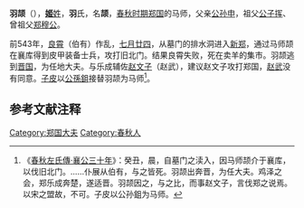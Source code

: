 {{模板:Infobox 先秦人物
|名称= 羽颉
|姓=[[姬姓|姬]]
|氏=羽
|名=颉
|字=
|别名=
|别字=
|谥号=
|时代=春秋
|国家=[[郑国|郑]] 
|身份=马师
|出生=
|逝世=
|父=[[公孙申|公孙申]]
|母=
}}
'''羽颉'''（{{bd|？||？||}}），[[姬姓|'''姬'''姓]]，'''羽'''氏，名'''颉'''，[[春秋时期|春秋时期]][[郑国|郑国]]的马师，父亲[[公孙申|公孙申]]，祖父[[公子挥|公子挥]]、曾祖父[[郑穆公|郑穆公]]。

前543年，[[良霄|良霄]]（伯有）作乱，[[七月廿四|七月廿四]]，从墓门的排水洞进入[[新郑|新郑]]，通过马师颉在襄库得到皮甲装备士兵，攻打旧北门。结果良霄失败，死在卖羊的集市。羽颉逃到[[晋国|晋国]]，为任地大夫。与乐成辅佐[[赵文子|赵文子]]（赵武），建议赵文子攻打郑国，[[赵武|赵武]]没有同意。[[子皮|子皮]]以[[公孫鉏_(鄭國)|公孫鉏]]接替羽颉为马师<ref>《[[s:春秋左氏傳/襄公|春秋左氏傳·襄公三十年]]》：癸丑，晨，自墓门之渎入，因马师颉介于襄库，以伐旧北门。……仆展从伯有，与之皆死。羽颉出奔晋，为任大夫。鸡泽之会，郑乐成奔楚，遂适晋。羽颉因之，与之比，而事赵文子，言伐郑之说焉。以宋之盟故，不可。子皮以公孙鉏为马师。</ref>。

==参考文献注释==
{{Reflist}}
[[Category:郑国大夫|Category:郑国大夫]]
[[Category:春秋人|Category:春秋人]]